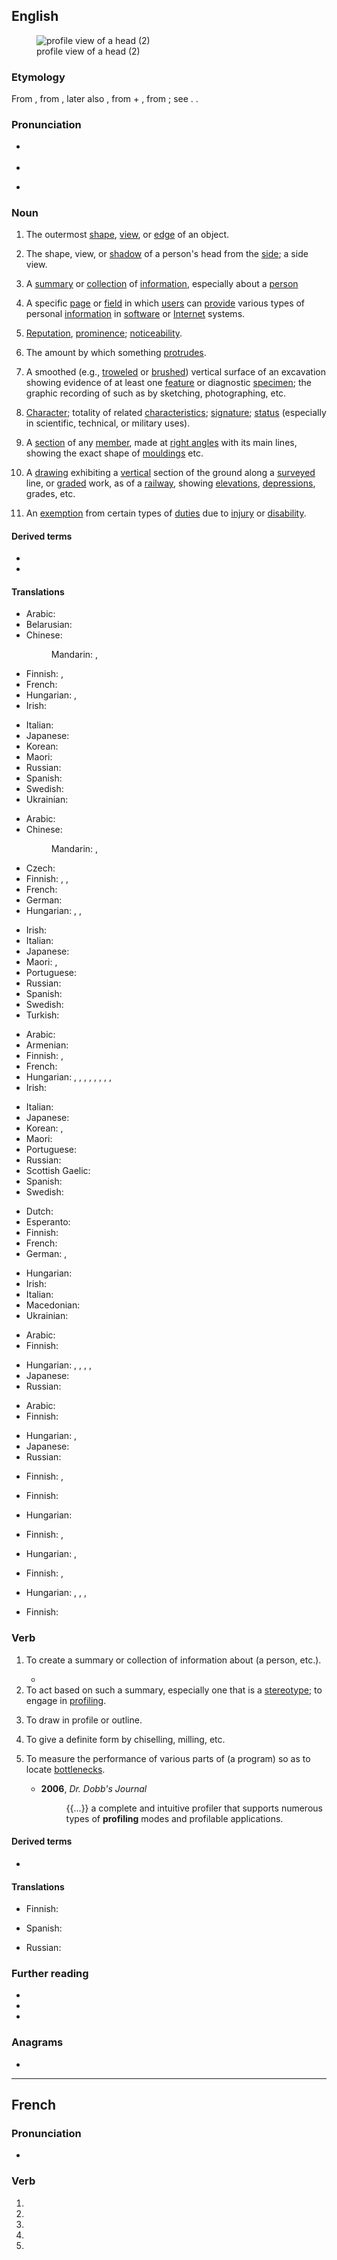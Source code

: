 {{also|Profile|profilé}}
==English==
[[File:Souvenir_silhouette_post_card._Toledo's_greatest_store;_Tiedtke's._The_store_for_all_the_people_-_DPLA_-_f00a78fe61c216236a13cdebf588d3c3_(page_1).jpg|thumb|profile view of a head (2)]]

===Etymology===
From {{bor|en|fr|profil}}, from {{der|en|it|profilo||a border}}, later also {{m|it|proffilo||a side-face, profile}}, from {{der|en|la|pro||before}} + {{m|it|filo||a line, stroke, thread}}, from {{m|la|filum||a thread}}; see {{m|en|file}}. {{doublet|en|purfle}}.

===Pronunciation===
* {{a|UK}} {{IPA|en|/ˈpɹəʊfaɪl/}}
* {{audio|en|LL-Q1860 (eng)-Vealhurl-profile.wav|Audio (RP)}}
* {{a|US}} {{IPA|en|/ˈpɹoʊfaɪl/}}

===Noun===
{{en-noun|~}}

# {{lb|en|countable}} The outermost [[shape]], [[view]], or [[edge]] of an object.
#: {{syn|en|contour}}
#: {{ux|en|His fingers traced the '''profile''' of the handle.}}
# {{lb|en|countable}} The shape, view, or [[shadow]] of a person's head from the [[side]]; a side view.
#: {{ux|en|The brooch showed the '''profile''' of a Victorian woman.}}
# {{lb|en|countable}} A [[summary]] or [[collection]] of [[information]], especially about a [[person]]
#: {{ux|en|Law enforcement assembled a '''profile''' of the suspect.}}
# {{lb|en|Internet|countable}} A specific [[page]] or [[field]] in which [[user]]s can [[provide]] various types of personal [[information]] in [[software]] or [[Internet]] systems.
#: {{ux|en|I just updated my Facebook '''profile''' to show I got engaged.}}
# {{lb|en|figurative|uncountable}} [[reputation|Reputation]],  [[prominence]]; [[noticeability]].
#: {{ux|en|Acting is, by nature, profession in which one must keep a high '''profile'''.}}
# {{lb|en|uncountable}} The amount by which something [[protrude]]s.
#: {{ux|en|Choose a handle with a low '''profile''' so it does not catch on things.}}
# {{lb|en|archaeology}} A smoothed (e.g., [[troweled]] or [[brushed]]) vertical surface of an excavation showing evidence of at least one [[feature]] or diagnostic [[specimen]]; the graphic recording of such as by sketching, photographing, etc.
# [[character|Character]]; totality of related [[characteristic]]s; [[signature]]; [[status]] (especially in scientific, technical, or military uses).
#: {{ux|en|What's the thermal '''profile''' on that thing?}}
# {{lb|en|architecture}} A [[section]] of any [[member]], made at [[right angle]]s with its main lines, showing the exact shape of [[moulding]]s etc.
# {{lb|en|civil engineering}} A [[drawing]] exhibiting a [[vertical]] section of the ground along a [[survey]]ed line, or [[grade]]d work, as of a [[railway]], showing [[elevation]]s, [[depression]]s, grades, etc.
# {{lb|en|military slang}} An [[exemption]] from certain types of [[duties]] due to [[injury]] or [[disability]].

====Derived terms====
* {{l|en|high-profile}}
* {{l|en|low-profile}}

====Translations====
{{trans-top|outermost shape}}
* Arabic: {{t|ar|حُدُود خَارِجِيَّة}}
* Belarusian: {{t|be|про́філь|m}}
* Chinese:
*: Mandarin: {{t+|cmn|輪廓}}, {{t+|cmn|轮廓|tr=lúnkuò}}
* Finnish: {{t+|fi|profiili}}, {{t+|fi|ääriviiva}}
* French: {{t+|fr|contour|m}}
* Hungarian: {{t+|hu|körvonal}}, {{t+|hu|kontúr}}
* Irish: {{t|ga|próifíl|f}}
{{trans-mid}}
* Italian: {{t+|it|profilo|m}}
* Japanese: {{t+|ja|輪郭|tr=rinkaku|sc=Jpan}}
* Korean: {{t+|ko|윤곽}}
* Maori: {{t|mi|kōtaha}}
* Russian: {{t+|ru|про́филь|m}}
* Spanish: {{t+|es|perfil|m}}
* Swedish: {{t+|sv|profil|c}}
* Ukrainian: {{t|uk|про́філь|m}}
{{trans-bottom}}

{{trans-top|shape, view, or shadow of a person's head from the side}}
* Arabic: {{t|ar|صُورَة جَانِبِيَّة|tr=ṣūra jānibiyya}}
* Chinese:
*: Mandarin: {{t+|cmn|側面}}, {{t+|cmn|侧面|tr=cèmiàn}}
* Czech: {{t+|cs|profil|m}}
* Finnish: {{t+|fi|profiili}}, {{t|fi|sivukuva}}, {{t+|fi|siluetti}}
* French: {{t+|fr|profil|m}}
* German: {{t+|de|Profil|n}}
* Hungarian: {{t+|hu|profil}}, {{t+|hu|oldalnézet}}, {{t+|hu|arcél}}
{{trans-mid}}
* Irish: {{t|ga|próifíl}}
* Italian: {{t+|it|profilo|m}}
* Japanese: {{t|ja|横顔|tr=yokogao|sc=Jpan}}
* Maori: {{t|mi|topenga}}, {{t|mi|kōtaha }}
* Portuguese: {{t+|pt|perfil|m}}
* Russian: {{t+|ru|про́филь|m}}
* Spanish: {{t+|es|perfil|m}}
* Swedish: {{t+|sv|profil|c}}
* Turkish: {{t+|tr|profil}}
{{trans-bottom}}

{{trans-top|summary or collection of information, especially about a person}}
* Arabic: {{t|ar|سِيرَة|f}}
* Armenian: {{t|hy|հատկագիր|sc=Armn}}
* Finnish: {{t+|fi|profiili}}, {{t|fi|henkilökuva}}
* French: {{t+|fr|profil|m}}
* Hungarian: {{t+|hu|profil}}, {{t|hu|jellemtanulmány}}, {{t+|hu|jellemzés}}, {{t+|hu|portré}}, {{t|hu|életrajzvázlat}}, {{q|summary or short description of anything}} {{t+|hu|leírás}}, {{t+|hu|ismertető}}, {{t+|hu|vázlat}}, {{t+|hu|összefoglaló}}
* Irish: {{t|ga|próifíl|f}}
{{trans-mid}}
* Italian: {{t+|it|profilo|m}}
* Japanese: {{t|ja|プロフィール|tr=profīru|sc=Jpan}}
* Korean: {{t+|ko|약력}}, {{t|ko|프로파일}}
* Maori: {{t|mi|kōtaha }}
* Portuguese: {{t+|pt|perfil|m}}
* Russian: {{t+|ru|про́филь|m}}
* Scottish Gaelic: {{t|gd|iomradh|m}}
* Spanish: {{t+|es|reseña|f}}
* Swedish: {{t+|sv|profil|c}}
{{trans-bottom}}

{{trans-top|space with personal information in software or Internet systems}}
* Dutch: {{t+|nl|profiel}}
* Esperanto: {{t|eo|profilo}}
* Finnish: {{t+|fi|profiili}}
* French: {{t+|fr|profil}}
* German: {{t+|de|Profil|n}}, {{t|de|Benutzerprofil|n}}
{{trans-mid}}
* Hungarian: {{t+|hu|profil}}
* Irish: {{t|ga|próifíl|f}}
* Italian: {{t+|it|profilo|m}}
* Macedonian: {{t|mk|профил|m|tr=profil}}
* Ukrainian: {{t|uk|профіль|m}}
{{trans-bottom}}

{{trans-top|reputation; prominence; noticeability}}
* Arabic: {{t|ar|شُهْرَة|f}}
* Finnish: {{t+|fi|profiili}}
{{trans-mid}}
* Hungarian: {{t+|hu|jelenlét}}, {{t+|hu|aktivitás}}, {{t+|hu|láthatóság}}, {{t|hu|észrevehetőség}}, {{t+|hu|feltűnés}}
* Japanese: {{t|ja|注目度|tr=chūmokudo|sc=Jpan}}
* Russian: {{t+|ru|про́филь|m}}
{{trans-bottom}}

{{trans-top|amount by which something protrudes}}
* Arabic: {{t|ar|بُرُوز|m}}
* Finnish: {{t+|fi|profiili}}
{{trans-mid}}
* Hungarian: {{t+|hu|kiemelkedés}}, {{t+|hu|dudor}}
* Japanese: {{t|ja|プロファイル|tr=purofairu|sc=Jpan}}
* Russian: {{t+|ru|про́филь|m}}
{{trans-bottom}}

{{trans-top|archaeology: smoothed vertical surface of an excavation}}
* Finnish: {{t+|fi|profiili}}, {{t+|fi|leikkaus}}
{{trans-mid}}
{{trans-bottom}}

{{trans-top|totality of related characteristics}}
* Finnish: {{t|fi|ominaisuudet|p}}
{{trans-mid}}
* Hungarian: {{t|hu|jellemzők}}
{{trans-bottom}}

{{trans-top|architecture: section of any member}}
* Finnish: {{t+|fi|profiili}}, {{t+|fi|poikkileikkaus}}
{{trans-mid}}
* Hungarian: {{t+|hu|idom}}, {{t+|hu|profil}}
{{trans-bottom}}

{{trans-top|civil engineering: drawing exhibiting a vertical section of the ground}}
* Finnish: {{t+|fi|profiili}}, {{t+|fi|poikkileikkaus}}
{{trans-mid}}
* Hungarian: {{t+|hu|szelvény}}, {{t|hu|szelvényrajz}}, {{t+|hu|metszet}}, {{t|hu|metszetrajz}}
{{trans-bottom}}

{{trans-top|military: exemption from duty}}
* Finnish: {{t+|fi|vapautus}}
{{trans-mid}}
{{trans-bottom}}

===Verb===
{{en-verb}}

# {{lb|en|transitive}} To create a summary or collection of information about (a person, etc.).
#* {{quote-journal|1=en|year=2018|author=Clarence Green|author2=James Lambert|title=Advancing disciplinary literacy through English for academic purposes: Discipline-specific wordlists, collocations and word families for eight secondary subjects|journal=Journal of English for Academic Purposes|volume=35|doi=https://doi.org/10.1016/j.jeap.2018.07.004|page=106|text=A resource that '''profiles''' the important language of secondary disciplines by adapting the methods of EAP research could therefore be very useful for such pedagogy.}}
# To act based on such a summary, especially one that is a [[stereotype]]; to engage in [[profiling]].
# {{lb|en|transitive}} To draw in profile or outline.
# {{lb|en|transitive|engineering}} To give a definite form by chiselling, milling, etc.
# {{lb|en|computing|transitive}} To measure the performance of various parts of (a program) so as to locate [[bottleneck]]s.
#* '''2006''', ''Dr. Dobb's Journal''
#*: {{...}} a complete and intuitive profiler that supports numerous types of '''profiling''' modes and profilable applications.

====Derived terms====
* {{l|en|reprofile}}

====Translations====
{{trans-top|to create a summary or collection of information}}
* Finnish: {{t+|fi|profiloida}}
{{trans-mid}}
* Spanish: {{t+|es|reseñar}}
{{trans-bottom}}

{{trans-top|to act based on such a summary; especially, to act on a stereotype}}
* Russian: {{t+|ru|профили́ровать|impf|pf}}
{{trans-mid}}
{{trans-bottom}}

===Further reading===
* {{pedia}}
* {{R:Webster 1913}}
* {{R:Century 1911}}

===Anagrams===
* {{anagrams|en|a=efilopr|pro-life}}

----

==French==

===Pronunciation===
* {{fr-IPA|pos=v}}

===Verb===
{{head|fr|verb form}}

# {{inflection of|fr|profiler||1|s|pres|indc}}
# {{inflection of|fr|profiler||3|s|pres|indc}}
# {{inflection of|fr|profiler||1|s|pres|subj}}
# {{inflection of|fr|profiler||3|s|pres|subj}}
# {{inflection of|fr|profiler||2|s|impr}}